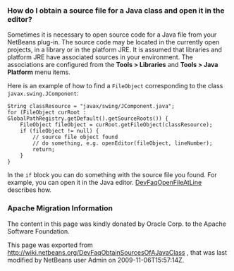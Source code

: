 <!--

    Licensed to the Apache Software Foundation (ASF) under one
    or more contributor license agreements.  See the NOTICE file
    distributed with this work for additional information
    regarding copyright ownership.  The ASF licenses this file
    to you under the Apache License, Version 2.0 (the
    "License"); you may not use this file except in compliance
    with the License.  You may obtain a copy of the License at

      http://www.apache.org/licenses/LICENSE-2.0

    Unless required by applicable law or agreed to in writing,
    software distributed under the License is distributed on an
    "AS IS" BASIS, WITHOUT WARRANTIES OR CONDITIONS OF ANY
    KIND, either express or implied.  See the License for the
    specific language governing permissions and limitations
    under the License.

-->

===How do I obtain a source file for a Java class and open it in the editor?===

Sometimes it is necessary to open source code for a Java file from your NetBeans plug-in.
The source code may be located in the currently open projects, in a library or in the platform JRE.
It is assumed that libraries and platform JRE have associated sources in your environment.
The associations are configured from the '''Tools > Libraries''' and 
'''Tools > Java Platform''' menu items.

Here is an example of how to find a <tt>FileObject</tt> corresponding to the class <tt>javax.swing.JComponent</tt>:

<pre>
String classResource = "javax/swing/JComponent.java";
for (FileObject curRoot : GlobalPathRegistry.getDefault().getSourceRoots()) {
    FileObject fileObject = curRoot.getFileObject(classResource);
    if (fileObject != null) {
        // source file object found
        // do something, e.g. openEditor(fileObject, lineNumber);
        return;
    }
}
</pre>

In the <tt>if</tt> block you can do something with the source file you found.
For example, you can open it in the Java editor.
[[DevFaqOpenFileAtLine | DevFaqOpenFileAtLine]] describes how.

===Apache Migration Information===

The content in this page was kindly donated by Oracle Corp. to the
Apache Software Foundation.

This page was exported from http://wiki.netbeans.org/DevFaqObtainSourcesOfAJavaClass , 
that was last modified by NetBeans user Admin 
on 2009-11-06T15:57:14Z.

